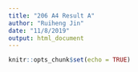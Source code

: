 ```yaml
---
title: "206 A4 Result A"
author: "Ruiheng Jin"
date: "11/8/2019"
output: html_document
---
```


```r
knitr::opts_chunk$set(echo = TRUE)
```

